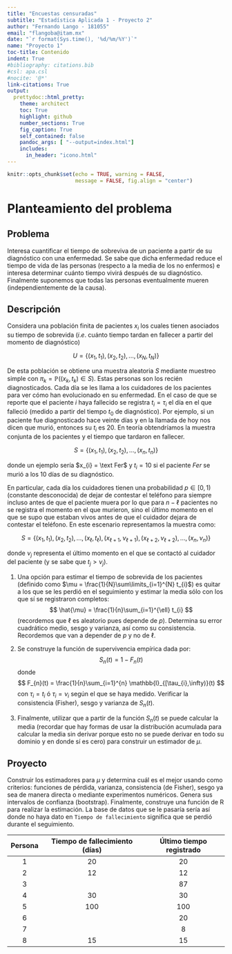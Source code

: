 ---
title: "Encuestas censuradas"
subtitle: "Estadística Aplicada 1 - Proyecto 2"
author: "Fernando Lango - 181055"
email: "flangoba@itam.mx"
date: "`r format(Sys.time(), '%d/%m/%Y')`"
name: "Proyecto 1"
toc-title: Contenido  
indent: True
#bibliography: citations.bib
#csl: apa.csl 
#nocite: '@*'
link-citations: True
output: 
  prettydoc::html_pretty:
    theme: architect
    toc: True
    highlight: github
    number_sections: True
    fig_caption: True
    self_contained: false
    pandoc_args: [ "--output=index.html"]
    includes:
      in_header: "icono.html"
---

```{r setup, include=FALSE}
knitr::opts_chunk$set(echo = TRUE, warning = FALSE, 
                      message = FALSE, fig.align = "center")
```

# Planteamiento del problema

## Problema

Interesa cuantificar el tiempo de sobreviva de un paciente a partir de
su diagnóstico con una enfermedad. Se sabe que dicha enfermedad reduce
el tiempo de vida de las personas (respecto a la media de los no
enfermos) e interesa determinar cuánto tiempo vivirá después de su
diagnóstico. Finalmente suponemos que todas las personas eventualmente
mueren (independientemente de la causa).

## Descripción

Considera una población finita de pacientes $x_{i}$ los cuales tienen
asociados su tiempo de sobrevida ($i.e.$ cuánto tiempo tardan en
fallecer a partir del momento de diagnóstico)

$$
U = \{(x_{1}, t_{1}),(x_{2}, t_{2}),...,(x_{N}, t_{N})\}
$$

De esta población se obtiene una muestra aleatoria $S$ mediante muestreo
simple con $\pi_{k} = \mathbb{P}((x_{k},t_{k}) \in S)$. Estas personas
son los recién diagnosticados. Cada día se les llama a los cuidadores de
los pacientes para ver cómo han evolucionado en su enfermedad. En el
caso de que se reporte que el paciente $i$ haya fallecido se registra
$t_{i} = \tau_{i}$ el día en el que falleció (medido a partir del tiempo
$t_{0}$ de diagnóstico). Por ejemplo, si un paciente fue diagnosticado
hace veinte días y en la llamada de hoy nos dicen que murió, entonces su
$t_{i}$ es $20$. En teoría obtendríamos la muestra conjunta de los
pacientes y el tiempo que tardaron en fallecer.

$$
S = \{(x_{1}, t_{1}),(x_{2}, t_{2}),...,(x_{n}, t_{n})\}
$$

donde un ejemplo sería $x_{i} = \text Fer$ y $t_{i} = 10$ si el paciente
*Fer* se murió a los $10$ días de su diagnóstico.

En particular, cada día los cuidadores tienen una probabilidad
$p \in [0,1)$ (constante desconocida) de dejar de contestar el teléfono
para siempre incluso antes de que el paciente muera por lo que para
$n - \ell$ pacientes no se registra el momento en el que murieron, sino
el último momento en el que se supo que estaban vivos antes de que el
cuidador dejara de contestar el teléfono. En este escenario
representamos la muestra como:

$$
S = \{(x_{1}, t_{1}),(x_{2}, t_{2}),...,(x_{\ell}, t_{\ell}), (x_{\ell+1}, \nu_{\ell+1}), (x_{\ell+2}, \nu_{\ell+2}), ... , (x_{n}, \nu_{n}) \}
$$

donde $\nu_{j}$ representa el último momento en el que se contactó al
cuidador del paciente (y se sabe que $t_{j} > \nu_{j}$).

1.  Una opción para estimar el tiempo de sobrevida de los pacientes
    (definido como $\mu = \frac{1}{N}\sum\limits_{i=1}^{N} t_{i}$) es
    quitar a los que se les perdió en el seguimiento y estimar la media
    sólo con los que sí se registraron completos: $$
    \hat{\mu} = \frac{1}{n}\sum_{i=1}^{\ell} t_{i}
    $$ (recordemos que $\ell$ es aleatorio pues depende de $p$).
    Determina su error cuadrático medio, sesgo y varianza, así como su
    consistencia. Recordemos que van a depender de $p$ y no de $\ell$.

2.  Se construye la función de supervivencia empírica dada por: $$
    S_{n}(t) = 1 - F_{n}(t)
    $$ donde $$
    F_{n}(t) = \frac{1}{n}\sum_{i=1}^{n} \mathbb{I}_{[\tau_{i},\infty)}(t)
    $$ con $\tau_{i} = {t_i}$ ó $\tau_{i} = \nu_{i}$ según el que se
    haya medido. Verificar la consistencia (Fisher), sesgo y varianza de
    $S_{n}(t)$.

3.  Finalmente, utilizar que a partir de la función $S_{n}(t)$ se puede
    calcular la media (recordar que hay formas de usar la distribución
    acumulada para calcular la media sin derivar porque esto no se puede
    derivar en todo su dominio y en donde sí es cero) para construir un
    estimador de $\mu$.

## Proyecto

Construir los estimadores para $\mu$ y determina cuál es el mejor usando
como criterios: funciones de pérdida, varianza, consistencia (de
Fisher), sesgo ya sea de manera directa o mediante experimentos
numéricos. Genera sus intervalos de confianza (bootstrap). Finalmente,
construye una función de R para realizar la estimación. La base de datos
que se le pasaría sería así donde no haya dato en
`Tiempo de fallecimiento` significa que se perdió durante el
seguimiento.

| Persona | Tiempo de fallecimiento (días) | Último tiempo registrado |
|:-------:|:------------------------------:|:------------------------:|
|    1    |               20               |            20            |
|    2    |               12               |            12            |
|    3    |                                |            87            |
|    4    |               30               |            30            |
|    5    |              100               |           100            |
|    6    |                                |            20            |
|    7    |                                |            8             |
|    8    |               15               |            15            |


<!-- ## Ambiente de R -->

<!-- Para el análisis de los datos se utilizaron las librerías que se muestran a continuación: -->

<!-- - `plotly` -> animación de gráficas. -->

<!-- - `tidyverse` -> carga de archivos csv, creación de gráficas y manipulación de tablas. -->

<!-- - `lubridate` -> manejo de fechas. -->

<!-- - `openxlsx` -> carga de archivos de excel. -->

<!-- - `kableExtra` -> diseño de tablas. -->

<!-- - `sf` -> leer archivos shp para el mapa. -->

<!-- - `moments` -> asimetría y curtosis. -->

<!-- - `gganimate` -> gráficas animadas con el tiempo. -->

<!-- - `wordcloud` -> nube de palabras. -->

<!-- - `stringr` -> manejo de textos. -->

<!-- ```{r lib} -->

<!-- library(plotly) -->

<!-- library(tidyverse) -->

<!-- library(lubridate) -->

<!-- library(openxlsx) -->

<!-- library(kableExtra) -->

<!-- library(sf) -->

<!-- library(moments) -->

<!-- library(gganimate) -->

<!-- library(wordcloud) -->

<!-- library(stringr) -->

<!-- ``` -->

<!-- ```{r clean, include=FALSE} -->

<!-- rm(list = ls()[!(ls() %in% c("victimas", "diccionario"))]) -->

<!-- ``` -->
